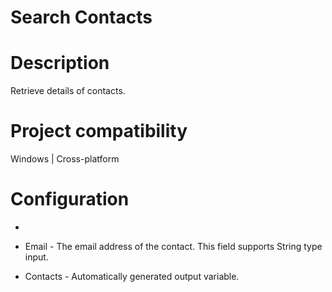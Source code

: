 ﻿# Search Contacts

# Description

Retrieve details of contacts.

# Project compatibility

Windows | Cross-platform

# Configuration

* 
* Email - The email address of the contact. This field supports String type input.









* Contacts - Automatically generated output variable.
